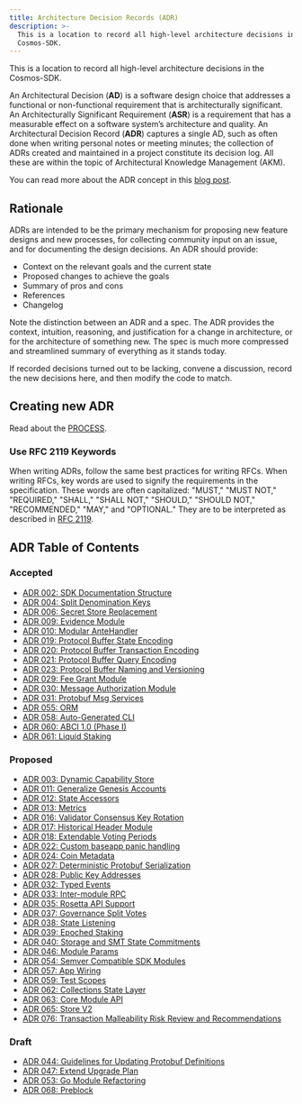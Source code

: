 ```yaml
---
title: Architecture Decision Records (ADR)
description: >-
  This is a location to record all high-level architecture decisions in the
  Cosmos-SDK.
---
```


This is a location to record all high-level architecture decisions in the Cosmos-SDK.

An Architectural Decision (**AD**) is a software design choice that addresses a functional or non-functional requirement that is architecturally significant.
An Architecturally Significant Requirement (**ASR**) is a requirement that has a measurable effect on a software system’s architecture and quality.
An Architectural Decision Record (**ADR**) captures a single AD, such as often done when writing personal notes or meeting minutes; the collection of ADRs created and maintained in a project constitute its decision log. All these are within the topic of Architectural Knowledge Management (AKM).

You can read more about the ADR concept in this [blog post](https://product.reverb.com/documenting-architecture-decisions-the-reverb-way-a3563bb24bd0#.78xhdix6t).

## Rationale

ADRs are intended to be the primary mechanism for proposing new feature designs and new processes, for collecting community input on an issue, and for documenting the design decisions.
An ADR should provide:

* Context on the relevant goals and the current state
* Proposed changes to achieve the goals
* Summary of pros and cons
* References
* Changelog

Note the distinction between an ADR and a spec. The ADR provides the context, intuition, reasoning, and
justification for a change in architecture, or for the architecture of something
new. The spec is much more compressed and streamlined summary of everything as
it stands today.

If recorded decisions turned out to be lacking, convene a discussion, record the new decisions here, and then modify the code to match.

## Creating new ADR

Read about the [PROCESS](/docs/sdk/v0.53/PROCESS).

### Use RFC 2119 Keywords

When writing ADRs, follow the same best practices for writing RFCs. When writing RFCs, key words are used to signify the requirements in the specification. These words are often capitalized: "MUST," "MUST NOT," "REQUIRED," "SHALL," "SHALL NOT," "SHOULD," "SHOULD NOT," "RECOMMENDED," "MAY," and "OPTIONAL." They are to be interpreted as described in [RFC 2119](https://datatracker.ietf.org/doc/html/rfc2119).

## ADR Table of Contents

### Accepted

* [ADR 002: SDK Documentation Structure](/docs/sdk/v0.53/adr-002-docs-structure)
* [ADR 004: Split Denomination Keys](/docs/sdk/v0.53/adr-004-split-denomination-keys)
* [ADR 006: Secret Store Replacement](/docs/sdk/v0.53/adr-006-secret-store-replacement)
* [ADR 009: Evidence Module](/docs/sdk/v0.53/adr-009-evidence-module)
* [ADR 010: Modular AnteHandler](/docs/sdk/v0.53/adr-010-modular-antehandler)
* [ADR 019: Protocol Buffer State Encoding](/docs/sdk/v0.53/adr-019-protobuf-state-encoding)
* [ADR 020: Protocol Buffer Transaction Encoding](/docs/sdk/v0.53/adr-020-protobuf-transaction-encoding)
* [ADR 021: Protocol Buffer Query Encoding](/docs/sdk/v0.53/adr-021-protobuf-query-encoding)
* [ADR 023: Protocol Buffer Naming and Versioning](/docs/sdk/v0.53/adr-023-protobuf-naming)
* [ADR 029: Fee Grant Module](/docs/sdk/v0.53/adr-029-fee-grant-module)
* [ADR 030: Message Authorization Module](/docs/sdk/v0.53/adr-030-authz-module)
* [ADR 031: Protobuf Msg Services](/docs/sdk/v0.53/adr-031-msg-service)
* [ADR 055: ORM](/docs/sdk/v0.53/adr-055-orm)
* [ADR 058: Auto-Generated CLI](/docs/sdk/v0.53/adr-058-auto-generated-cli)
* [ADR 060: ABCI 1.0 (Phase I)](./docs/sdk/v0.53/build/architecture/adr-060-abci-1.0.mdx)
* [ADR 061: Liquid Staking](/docs/sdk/v0.53/adr-061-liquid-staking)

### Proposed

* [ADR 003: Dynamic Capability Store](/docs/sdk/v0.53/adr-003-dynamic-capability-store)
* [ADR 011: Generalize Genesis Accounts](/docs/sdk/v0.53/adr-011-generalize-genesis-accounts)
* [ADR 012: State Accessors](/docs/sdk/v0.53/adr-012-state-accessors)
* [ADR 013: Metrics](/docs/sdk/v0.53/adr-013-metrics)
* [ADR 016: Validator Consensus Key Rotation](/docs/sdk/v0.53/adr-016-validator-consensus-key-rotation)
* [ADR 017: Historical Header Module](/docs/sdk/v0.53/adr-017-historical-header-module)
* [ADR 018: Extendable Voting Periods](/docs/sdk/v0.53/adr-018-extendable-voting-period)
* [ADR 022: Custom baseapp panic handling](/docs/sdk/v0.53/adr-022-custom-panic-handling)
* [ADR 024: Coin Metadata](/docs/sdk/v0.53/adr-024-coin-metadata)
* [ADR 027: Deterministic Protobuf Serialization](/docs/sdk/v0.53/adr-027-deterministic-protobuf-serialization)
* [ADR 028: Public Key Addresses](/docs/sdk/v0.53/adr-028-public-key-addresses)
* [ADR 032: Typed Events](/docs/sdk/v0.53/adr-032-typed-events)
* [ADR 033: Inter-module RPC](/docs/sdk/v0.53/adr-033-protobuf-inter-module-comm)
* [ADR 035: Rosetta API Support](/docs/sdk/v0.53/adr-035-rosetta-api-support)
* [ADR 037: Governance Split Votes](/docs/sdk/v0.53/adr-037-gov-split-vote)
* [ADR 038: State Listening](/docs/sdk/v0.53/adr-038-state-listening)
* [ADR 039: Epoched Staking](/docs/sdk/v0.53/adr-039-epoched-staking)
* [ADR 040: Storage and SMT State Commitments](/docs/sdk/v0.53/adr-040-storage-and-smt-state-commitments)
* [ADR 046: Module Params](/docs/sdk/v0.53/adr-046-module-params)
* [ADR 054: Semver Compatible SDK Modules](/docs/sdk/v0.53/adr-054-semver-compatible-modules)
* [ADR 057: App Wiring](/docs/sdk/v0.53/adr-057-app-wiring)
* [ADR 059: Test Scopes](/docs/sdk/v0.53/adr-059-test-scopes)
* [ADR 062: Collections State Layer](/docs/sdk/v0.53/adr-062-collections-state-layer)
* [ADR 063: Core Module API](/docs/sdk/v0.53/adr-063-core-module-api)
* [ADR 065: Store V2](/docs/sdk/v0.53/adr-065-store-v2)
* [ADR 076: Transaction Malleability Risk Review and Recommendations](/docs/sdk/v0.53/adr-076-tx-malleability)

### Draft

* [ADR 044: Guidelines for Updating Protobuf Definitions](/docs/sdk/v0.53/adr-044-protobuf-updates-guidelines)
* [ADR 047: Extend Upgrade Plan](/docs/sdk/v0.53/adr-047-extend-upgrade-plan)
* [ADR 053: Go Module Refactoring](/docs/sdk/v0.53/adr-053-go-module-refactoring)
* [ADR 068: Preblock](/docs/sdk/v0.53/adr-068-preblock)
